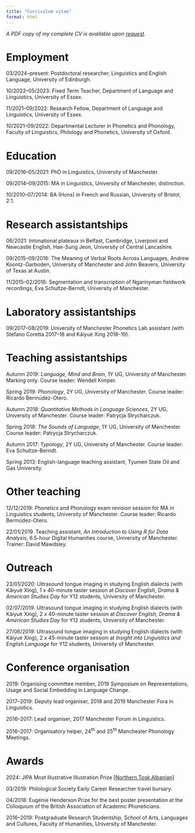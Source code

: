 ```yaml
---
title: "Curriculum vitae"
format: html
---
```


*A PDF copy of my complete CV is available upon [request](index.qmd#contact).*

# Employment

03/2024–present: Postdoctoral researcher, Linguistics and English Language, University of Edinburgh.

10/2022–05/2023: Fixed Term Teacher, Department of Language and Linguistics, University of Essex.

11/2021–09/2022: Research Fellow, Department of Language and Linguistics, University of Essex.

10/2021–09/2022: Departmental Lecturer in Phonetics and Phonology, Faculty of Linguistics, Philology and Phonetics, University of Oxford.

# Education

09/2016–05/2021: PhD in Linguistics, University of Manchester.

09/2014–09/2015: MA in Linguistics, University of Manchester, distinction.

10/2010–07/2014: BA (Hons) in French and Russian, University of Bristol, 2:1.

# Research assistantships

06/2021: Intonational plateaux in Belfast, Cambridge, Liverpool and Newcastle English, Hae-Sung Jeon, University of Central Lancashire.

09/2015–09/2016: The Meaning of Verbal Roots Across Languages, Andrew Koontz-Garboden, University of Manchester and John Beavers, University of Texas at Austin.

11/2015–02/2016: Segmentation and transcription of Ngarinyman fieldwork recordings, Eva Schultze-Berndt, University of Manchester.

# Laboratory assistantships

09/2017–08/2019: University of Manchester Phonetics Lab assistant (with Stefano Coretta 2017–18 and Kǎiyuè Xíng 2018–19).

# Teaching assistantships

Autumn 2019: *Language, Mind and Brain*, 1Y UG, University of Manchester. Marking only. Course leader: Wendell Kimper.

Spring 2019: *Phonology*, 2Y UG, University of Manchester. Course leader: Ricardo Bermúdez-Otero.

Autumn 2018: *Quantitative Methods in Language Sciences*, 2Y UG, University of Manchester. Course leader: Patrycja Strycharczuk.

Spring 2018: *The Sounds of Language*, 1Y UG, University of Manchester. Course leader: Patrycja Strycharczuk.

Autumn 2017: *Typology*, 2Y UG, University of Manchester. Course leader: Eva Schultze-Berndt.

Spring 2013: English-language teaching assistant, Tyumen State Oil and Gas University.

# Other teaching

12/12/2019: Phonetics and Phonology exam revision session for MA in Linguistics students, University of Manchester. Course leader: Ricardo Bermúdez-Otero.

22/01/2019. Teaching assistant, *An Introduction to Using R for Data Analysis*, 6.5-hour Digital Humanities course, University of Manchester. Trainer: David Mawdsley.

# Outreach

23/01/2020: Ultrasound tongue imaging in studying English dialects (with Kǎiyuè Xíng), 1 x 40-minute taster session at *Discover English, Drama & American Studies Day* for Y12 students, University of Manchester.

02/07/2019: Ultrasound tongue imaging in studying English dialects (with Kǎiyuè Xíng), 2 x 40-minute taster session at *Discover English, Drama & American Studies Day* for Y12 students, University of Manchester.

27/06/2019: Ultrasound tongue imaging in studying English dialects (with Kǎiyuè Xíng), 2 x 45-minute taster session at *Insight into Linguistics and English Language* for Y12 students, University of Manchester.

# Conference organisation

2019: Organising committee member, 2019 Symposium on Representations, Usage and Social Embedding in Language Change.

2017–2019: Deputy lead organiser, 2018 and 2019 Manchester Fora in Linguistics.

2016–2017: Lead organiser, 2017 Manchester Forum in Linguistics.

2016–2017: Organisatory helper, 24^th^ and 25^th^ Manchester Phonology Meetings.

# Awards

2024: JIPA Most Illustrative Illustration Prize [\[Northern Tosk Albanian\]](https://doi.org/10.1017/S0025100322000044)

03/2019: Philological Society Early Career Researcher travel bursary.

04/2018: Eugénie Henderson Prize for the best poster presentation at the Colloquium of the British Association of Academic Phoneticians.

2016–2019: Postgraduate Research Studentship, School of Arts, Languages and Cultures, Faculty of Humanities, University of Manchester.

